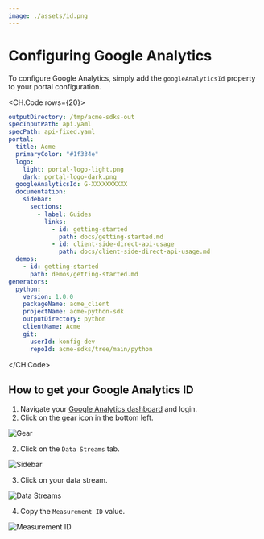 ```yaml
---
image: ./assets/id.png
---
```

# Configuring Google Analytics

To configure Google Analytics, simply add the `googleAnalyticsId` property to your portal configuration.

<CH.Code rows={20}>
```yaml konfig.yaml focus=16,22
outputDirectory: /tmp/acme-sdks-out
specInputPath: api.yaml
specPath: api-fixed.yaml
portal:
  title: Acme
  primaryColor: "#1f334e"
  logo:
    light: portal-logo-light.png
    dark: portal-logo-dark.png
  googleAnalyticsId: G-XXXXXXXXXX
  documentation:
    sidebar:
      sections:
        - label: Guides
          links:
            - id: getting-started
              path: docs/getting-started.md
            - id: client-side-direct-api-usage
              path: docs/client-side-direct-api-usage.md
  demos:
    - id: getting-started
      path: demos/getting-started.md
generators:
  python:
    version: 1.0.0
    packageName: acme_client
    projectName: acme-python-sdk
    outputDirectory: python
    clientName: Acme
    git:
      userId: konfig-dev
      repoId: acme-sdks/tree/main/python
```
</CH.Code>

## How to get your Google Analytics ID

1. Navigate your [Google Analytics dashboard](https://analytics.google.com/analytics) and login.
1. Click on the gear icon in the bottom left.

![Gear](./assets/gear.png)


2. Click on the `Data Streams` tab.

![Sidebar](./assets/sidebar.png)

3. Click on your data stream.

![Data Streams](./assets/property.png)

4. Copy the `Measurement ID` value.

![Measurement ID](./assets/id.png)